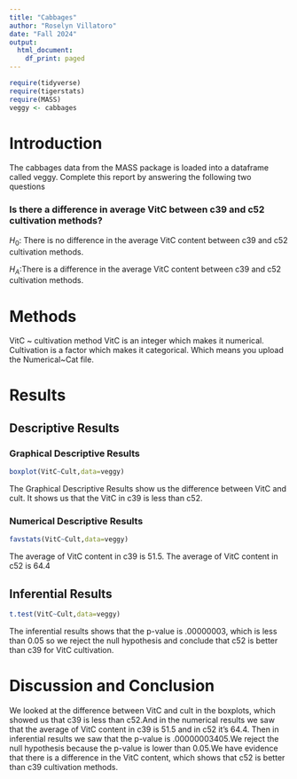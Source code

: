 ```yaml
---
title: "Cabbages"
author: "Roselyn Villatoro"
date: "Fall 2024"
output:
  html_document:
    df_print: paged
---
```


```r
require(tidyverse)
require(tigerstats)
require(MASS)
veggy <- cabbages
```

# Introduction

<!--In this section you explain what you are trying to show.  Where did the data come from?  What is the research or other question you are trying to answer?!-->
 The cabbages data from the MASS package is loaded into a dataframe called veggy. Complete this report by answering the following two questions  
 
### Is there a difference in average VitC between c39 and c52 cultivation methods?  
$H_0$: There is no difference in the average VitC content between c39 and c52 cultivation methods.

$H_A$:There is a difference in the average VitC content between c39 and c52 cultivation methods.

# Methods
<!--Decide on your methods:  use "variable analysis" or other appropriate descriptors.  Make sure to choose at least one graphical method and at least one numerical method.!-->

VitC ~ cultivation method
VitC is an integer which makes it numerical.
Cultivation is a factor which makes it categorical.
Which means you upload the Numerical~Cat file.

# Results

<!--Divide this section into two sub-sections:  One for your descriptive  results and one for your inferential results.!-->

## Descriptive Results

### Graphical Descriptive Results

<!--Graphical results here.  Make sure to show your code.  Provide appropriate labels for axes, giving units if possible, and provide a good title for the graph, too.  Use the graphical results to describe the patterns if any that exist in the data as focused toward the research question!-->

```r
boxplot(VitC~Cult,data=veggy)
```

The Graphical Descriptive Results show us the difference between VitC and cult. It shows us that the VitC in c39 is less than c52.

### Numerical Descriptive Results

<!--Numerical results go here. Use the numerical results to describe the patterns if any that exist in the data as focused toward the research question!-->

```r
favstats(VitC~Cult,data=veggy)
```

The average of VitC content in c39 is 51.5.
The average of VitC content in c52 is 64.4

## Inferential Results

<!--State hypothesis clearly.  Make sure your discussion of the inferential test covers all the aspects that the test output produces, such as test statistic, p-value etc.  Make a decision about the null hypothesis, explain the assumptions on which the selected test/procedure was based, and why the chosen procedure satisfys the assumptions and is appropriate to answer the research question!-->

```r
t.test(VitC~Cult,data=veggy)
```

The inferential results shows that the p-value is .00000003, which is less than 0.05 so we reject the null hypothesis and conclude that c52 is better than c39 for VitC cultivation. 

# Discussion and Conclusion

<!--Discussion and conclusion here.  If you found a relationship be sure to consider whether the relationship occurs because one of the variavbles causes the other, or whether they perhasps are related for some other reason.  Watch the chapter 6 videos from the GeorgeTown videos collection.!-->

We looked at the difference between VitC and cult in the boxplots, which showed us that c39 is less than c52.And in the numerical results we saw that the average of VitC content in c39 is 51.5 and in c52 it's 64.4. Then in inferential results we saw that the p-value is .00000003405.We reject the null hypothesis because the p-value is lower than 0.05.We have evidence that there is a difference in the VitC content, which shows that c52 is better than c39 cultivation methods.
